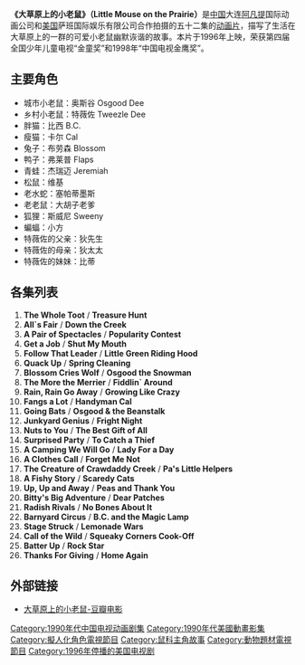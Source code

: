 '''《大草原上的小老鼠》（Little Mouse on the Prairie）'''是[[中国|中国]]大连[[阿凡提|阿凡提]]国际动画公司和[[美国|美国]]萨班国际娱乐有限公司合作拍摄的五十二集的[[动画片|动画片]]，描写了生活在大草原上的一群的可爱小老鼠幽默诙谐的故事。本片于1996年上映，荣获第四届全国少年儿童电视“金童奖”和1998年“中国电视金鹰奖”。

==主要角色==
*城市小老鼠：奥斯谷 Osgood Dee
*乡村小老鼠：特薇佐 Tweezle Dee
*胖猫：比西 B.C.
*瘦猫：卡尔 Cal
*兔子：布劳森 Blossom
*鸭子：弗莱普 Flaps
*青蛙：杰瑞迈 Jeremiah
*松鼠：维基
*老水蛇：塞帕蒂墨斯 
*老老鼠：大胡子老爹 
*狐狸：斯威尼 Sweeny
* 蝙蝠：小方
* 特薇佐的父亲：狄先生
* 特薇佐的母亲：狄太太
* 特薇佐的妹妹：比蒂

==各集列表==
# '''The Whole Toot''' / '''Treasure Hunt'''
# '''All`s Fair''' / '''Down the Creek'''
# '''A Pair of Spectacles''' / '''Popularity Contest'''
# '''Get a Job''' / '''Shut My Mouth'''
# '''Follow That Leader''' / '''Little Green Riding Hood'''
# '''Quack Up''' / '''Spring Cleaning'''
# '''Blossom Cries Wolf''' / '''Osgood the Snowman'''
# '''The More the Merrier''' / '''Fiddlin` Around'''
# '''Rain, Rain Go Away''' / '''Growing Like Crazy'''
# '''Fangs a Lot''' / '''Handyman Cal'''
# '''Going Bats''' / '''Osgood & the Beanstalk'''
# '''Junkyard Genius''' / '''Fright Night'''
# '''Nuts to You''' / '''The Best Gift of All'''
# '''Surprised Party''' / '''To Catch a Thief'''
# '''A Camping We Will Go''' / '''Lady For a Day'''
# '''A Clothes Call''' / '''Forget Me Not'''
# '''The Creature of Crawdaddy Creek''' / '''Pa's Little Helpers'''
# '''A Fishy Story''' / '''Scaredy Cats'''
# '''Up, Up and Away''' / '''Peas and Thank You'''
# '''Bitty's Big Adventure''' / '''Dear Patches'''
# '''Radish Rivals''' / '''No Bones About It'''
# '''Barnyard Circus''' / '''B.C. and the Magic Lamp'''
# '''Stage Struck''' / '''Lemonade Wars'''
# '''Call of the Wild''' / '''Squeaky Corners Cook-Off'''
# '''Batter Up''' / '''Rock Star'''
# '''Thanks For Giving''' / '''Home Again'''

== 外部链接 ==
*[http://movie.douban.com/subject/2136181/ 大草原上的小老鼠-豆瓣电影]{{Wayback|url=http://movie.douban.com/subject/2136181/ |date=20130514171833 }} 

[[Category:1990年代中国电视动画剧集|Category:1990年代中国电视动画剧集]]
[[Category:1990年代美國動畫影集|Category:1990年代美國動畫影集]]
[[Category:擬人化角色電視節目|Category:擬人化角色電視節目]]
[[Category:鼠科主角故事|Category:鼠科主角故事]]
[[Category:動物題材電視節目|Category:動物題材電視節目]]
[[Category:1996年停播的美国电视剧|Category:1996年停播的美国电视剧]]